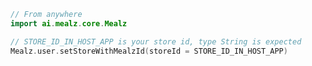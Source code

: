 ```kotlin
// From anywhere
import ai.mealz.core.Mealz

// STORE_ID_IN_HOST_APP is your store id, type String is expected
Mealz.user.setStoreWithMealzId(storeId = STORE_ID_IN_HOST_APP)
```